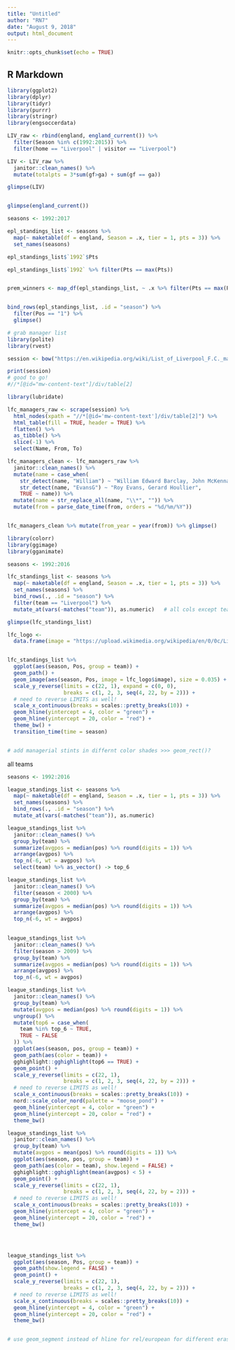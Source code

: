 ```yaml
---
title: "Untitled"
author: "RN7"
date: "August 9, 2018"
output: html_document
---
```


```r
knitr::opts_chunk$set(echo = TRUE)
```

## R Markdown



```r
library(ggplot2)
library(dplyr)
library(tidyr)
library(purrr)
library(stringr)
library(engsoccerdata)
```






```r
LIV_raw <- rbind(england, england_current()) %>% 
  filter(Season %in% c(1992:2015)) %>% 
  filter(home == "Liverpool" | visitor == "Liverpool") 

LIV <- LIV_raw %>% 
  janitor::clean_names() %>% 
  mutate(totalpts = 3*sum(gf>ga) + sum(gf == ga))

glimpse(LIV)


glimpse(england_current())

seasons <- 1992:2017

epl_standings_list <- seasons %>% 
  map(~ maketable(df = england, Season = .x, tier = 1, pts = 3)) %>% 
  set_names(seasons)

epl_standings_list$`1992`$Pts

epl_standings_list$`1992` %>% filter(Pts == max(Pts))


prem_winners <- map_df(epl_standings_list, ~ .x %>% filter(Pts == max(Pts)))


bind_rows(epl_standings_list, .id = "season") %>% 
  filter(Pos == "1") %>% 
  glimpse()


```




```r
# grab manager list
library(polite)
library(rvest)

session <- bow("https://en.wikipedia.org/wiki/List_of_Liverpool_F.C._managers")

print(session)
# good to go!
#//*[@id="mw-content-text"]/div/table[2]

library(lubridate)

lfc_managers_raw <- scrape(session) %>% 
  html_nodes(xpath = "//*[@id='mw-content-text']/div/table[2]") %>% 
  html_table(fill = TRUE, header = TRUE) %>% 
  flatten() %>% 
  as_tibble() %>% 
  slice(-1) %>% 
  select(Name, From, To)

lfc_managers_clean <- lfc_managers_raw %>% 
  janitor::clean_names() %>% 
  mutate(name = case_when(
    str_detect(name, "William") ~ "William Edward Barclay, John McKenna",
    str_detect(name, "EvansG") ~ "Roy Evans, Gerard Houllier",
    TRUE ~ name)) %>% 
  mutate(name = str_replace_all(name, "\\*", "")) %>% 
  mutate(from = parse_date_time(from, orders = "%d/%m/%Y"))


lfc_managers_clean %>% mutate(from_year = year(from)) %>% glimpse()


```




```r
library(colorr)
library(ggimage)
library(gganimate)

seasons <- 1992:2016

lfc_standings_list <- seasons %>% 
  map(~ maketable(df = england, Season = .x, tier = 1, pts = 3)) %>% 
  set_names(seasons) %>% 
  bind_rows(., .id = "season") %>% 
  filter(team == "Liverpool") %>% 
  mutate_at(vars(-matches("team")), as.numeric)   # all cols except team == numeric!

glimpse(lfc_standings_list)

lfc_logo <- 
  data.frame(image = "https://upload.wikimedia.org/wikipedia/en/0/0c/Liverpool_FC.svg")


lfc_standings_list %>% 
  ggplot(aes(season, Pos, group = team)) +
  geom_path() +
  geom_image(aes(season, Pos, image = lfc_logo$image), size = 0.035) +
  scale_y_reverse(limits = c(22, 1), expand = c(0, 0), 
                  breaks = c(1, 2, 3, seq(4, 22, by = 2))) +   
  # need to reverse LIMITS as well!
  scale_x_continuous(breaks = scales::pretty_breaks(10)) +
  geom_hline(yintercept = 4, color = "green") +
  geom_hline(yintercept = 20, color = "red") +
  theme_bw() +
  transition_time(time = season)


# add managerial stints in differnt color shades >>> geom_rect()?

```




all teams

```r
seasons <- 1992:2016

league_standings_list <- seasons %>% 
  map(~ maketable(df = england, Season = .x, tier = 1, pts = 3)) %>% 
  set_names(seasons) %>% 
  bind_rows(., .id = "season") %>% 
  mutate_at(vars(-matches("team")), as.numeric)   


```


```r
league_standings_list %>% 
  janitor::clean_names() %>% 
  group_by(team) %>% 
  summarize(avgpos = median(pos) %>% round(digits = 1)) %>% 
  arrange(avgpos) %>% 
  top_n(-6, wt = avgpos) %>% 
  select(team) %>% as_vector() -> top_6

league_standings_list %>% 
  janitor::clean_names() %>% 
  filter(season < 2000) %>% 
  group_by(team) %>% 
  summarize(avgpos = median(pos) %>% round(digits = 1)) %>% 
  arrange(avgpos) %>% 
  top_n(-6, wt = avgpos)
  

league_standings_list %>% 
  janitor::clean_names() %>% 
  filter(season > 2009) %>% 
  group_by(team) %>% 
  summarize(avgpos = median(pos) %>% round(digits = 1)) %>% 
  arrange(avgpos) %>% 
  top_n(-6, wt = avgpos)

league_standings_list %>% 
  janitor::clean_names() %>% 
  group_by(team) %>% 
  mutate(avgpos = median(pos) %>% round(digits = 1)) %>% 
  ungroup() %>% 
  mutate(top6 = case_when(
    team %in% top_6 ~ TRUE,
    TRUE ~ FALSE
  )) %>% 
  ggplot(aes(season, pos, group = team)) +
  geom_path(aes(color = team)) +
  gghighlight::gghighlight(top6 == TRUE) +
  geom_point() +
  scale_y_reverse(limits = c(22, 1),  
                  breaks = c(1, 2, 3, seq(4, 22, by = 2))) +   
  # need to reverse LIMITS as well!
  scale_x_continuous(breaks = scales::pretty_breaks(10)) +
  nord::scale_color_nord(palette = "moose_pond") +
  geom_hline(yintercept = 4, color = "green") +
  geom_hline(yintercept = 20, color = "red") +
  theme_bw()


```




```r

league_standings_list %>% 
  janitor::clean_names() %>% 
  group_by(team) %>% 
  mutate(avgpos = mean(pos) %>% round(digits = 1)) %>% 
  ggplot(aes(season, pos, group = team)) +
  geom_path(aes(color = team), show.legend = FALSE) +
  gghighlight::gghighlight(mean(avgpos) < 5) +
  geom_point() +
  scale_y_reverse(limits = c(22, 1),  
                  breaks = c(1, 2, 3, seq(4, 22, by = 2))) +   
  # need to reverse LIMITS as well!
  scale_x_continuous(breaks = scales::pretty_breaks(10)) +
  geom_hline(yintercept = 4, color = "green") +
  geom_hline(yintercept = 20, color = "red") +
  theme_bw()




league_standings_list %>% 
  ggplot(aes(season, Pos, group = team)) +
  geom_path(show.legend = FALSE) +
  geom_point() +
  scale_y_reverse(limits = c(22, 1),  
                  breaks = c(1, 2, 3, seq(4, 22, by = 2))) +   
  # need to reverse LIMITS as well!
  scale_x_continuous(breaks = scales::pretty_breaks(10)) +
  geom_hline(yintercept = 4, color = "green") +
  geom_hline(yintercept = 20, color = "red") +
  theme_bw()


# use geom_segment instead of hline for rel/european for different eras

```












